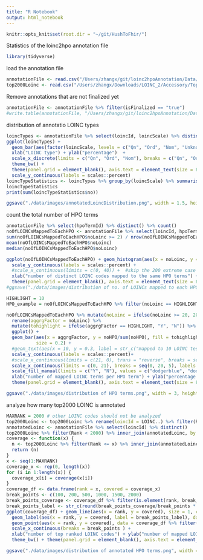 ```yaml
---
title: "R Notebook"
output: html_notebook
---
```



```r
knitr::opts_knit$set(root.dir = "~/git/HushToFhir/")
```

Statistics of the loinc2hpo annotation file

```r
library(tidyverse)
```

load the annotation file
```r
annotationFile <- read.csv("/Users/zhangx/git/loinc2hpoAnnotation/Data/TSVSingleFile/annotations.tsv", sep = "\t", stringsAsFactors = FALSE)
top2000Loinc <- read.csv("/Users/zhangx/Downloads/LOINC_2/Accessory/Top2000/LOINC_1.6_Top2000CommonLabResultsUS.csv", stringsAsFactors = FALSE)
```

Remove annotations that are not finalized yet
```r
annotationFile <- annotationFile %>% filter(isFinalized == "true")
#write.table(annotationFile, "/Users/zhangx/git/loinc2hpoAnnotation/Data/TSVSingleFile/annotations.tsv", sep = "\t", row.names = FALSE, quote = FALSE)
```


distribution of annotatio LOINC types

```r
loincTypes <- annotationFile %>% select(loincId, loincScale) %>% distinct()
ggplot(loincTypes) + 
  geom_bar(aes(factor(loincScale, levels = c("Qn", "Ord", "Nom", "Unknown")), ..count../sum(..count..), fill = loincScale)) +
  xlab("LOINC type") + ylab("percentage")  +
  scale_x_discrete(limits = c("Qn", "Ord", "Nom"), breaks = c("Qn", "Ord", "Nom"), labels = c("Qn", "Ord", "Nom")) + # do not show "Unknown"
  theme_bw() +
  theme(panel.grid = element_blank(), axis.text = element_text(size = 8), axis.title = element_text(size = 8), legend.position = "none") + 
  scale_y_continuous(labels = scales::percent)
loincTypeStatistics <- loincTypes %>% group_by(loincScale) %>% summarise(no = n()) %>% mutate(percentage = no/sum(no))
loincTypeStatistics
print(sum(loincTypeStatistics$no))
```
```r
ggsave("./data/images/annotatedLoincDistribution.png", width = 1.5, height = 1.5)
```

count the total number of HPO terms
```r
annotationFile %>% select(hpoTermId) %>% distinct() %>% count()
noOfLOINCsMappedToEachHPO <- annotationFile %>% select(loincId, hpoTermId) %>% distinct() %>% group_by(hpoTermId) %>% mutate(noLoinc = n()) %>% ungroup() %>% select(hpoTermId, noLoinc) %>% distinct() 
sum(noOfLOINCsMappedToEachHPO$noLoinc >= 2) / nrow(noOfLOINCsMappedToEachHPO)
mean(noOfLOINCsMappedToEachHPO$noLoinc)
median(noOfLOINCsMappedToEachHPO$noLoinc)

ggplot(noOfLOINCsMappedToEachHPO) + geom_histogram(aes(x = noLoinc, y = ..count.. / sum (..count..)), fill = "black", binwidth =1) + 
  scale_y_continuous(labels = scales::percent) +
  #scale_x_continuous(limits = c(0, 40)) +  #skip the 200 extreme case
  xlab("number of distinct LOINC codes mapped to the same HPO terms") + ylab("frequency") + theme_bw() +
  theme(panel.grid = element_blank(), axis.text = element_text(size = 8), axis.title = element_text(size = 8), panel.border = element_rect(size = 0.75)) + scale_x_reverse() + coord_flip()
#ggsave("./data/images/distribution of no. of LOINCs mapped to each HPO.png", width = 4, height = 2)

HIGHLIGHT = 10
HPO_example = noOfLOINCsMappedToEachHPO %>% filter(noLoinc == HIGHLIGHT) %>% select(hpoTermId) %>% unlist() %>% as.character() %>% str_c(collapse = "\n")

noOfLOINCsMappedToEachHPO %>% mutate(noLoinc = ifelse(noLoinc >= 20, 20, noLoinc)) %>% group_by(noLoinc) %>% summarise(noHPO = n()) %>% ungroup() %>%
  rename(aggrgFactor = noLoinc) %>% 
  mutate(tohighlight = ifelse(aggrgFactor == HIGHLIGHT, "Y", "N")) %>%
  ggplot() + 
  geom_bar(aes(x = aggrgFactor, y = noHPO/sum(noHPO), fill = tohighlight), stat = "identity",  
           size = 0.2) + 
  #geom_text(aes(x = 10, y = 0.3, label = str_c("mapped to 10 LOINC tests:", HPO_example, sep = "\n")), size = 2, color = "orange") +
  scale_y_continuous(labels = scales::percent)+
  #scale_x_continuous(limits = c(21, 0), trans = "reverse", breaks = seq(0, 20, 5), labels = c("0", "5", "10", "15", expression("">="20"))) +
  scale_x_continuous(limits = c(0, 21), breaks = seq(0, 20, 5), labels = c("0", "5", "10", "15", expression("">="20"))) +
  scale_fill_manual(limits = c("Y", "N"), values = c("dodgerblue", "dodgerblue")) +
  xlab("number of mapped LOINC terms per HPO term") + ylab("percentage of HPO terms") + theme_bw() +
  theme(panel.grid = element_blank(), axis.text = element_text(size = 8), axis.title = element_text(size = 8), panel.border = element_rect(size = 0.75), legend.position = "none")

ggsave("./data/images/distribution of HPO terms.png", width = 3, height = 1.6)

```

analyze how many top2000 LOINC is annotated
```r
MAXRANK = 2000 # other LOINC codes should not be analyzed
top2000Loinc <- top2000Loinc %>% rename(loincId = LOINC..) %>% filter(Rank <= MAXRANK)
annotatedLoinc <- annotationFile %>% select(loincId) %>% distinct()
top2000Loinc %>% filter(Rank < 2000) %>% inner_join(annotatedLoinc, by = "loincId") %>% count
coverage <- function(x) {
  n <- top2000Loinc %>% filter(Rank <= x) %>% inner_join(annotatedLoinc, by = "loincId") %>% count %>% unlist
  return (n)
}
x <- seq(1:MAXRANK)
coverage_x <- rep(0, length(x))
for (i in 1:length(x)) {
  coverage_x[i] = coverage(x[i])
}
coverage_df <- data.frame(rank = x, covered = coverage_x)
break_points <- c(100, 200, 500, 1000, 1500, 2000)
break_points_coverage <- coverage_df %>% filter(is.element(rank, break_points)) %>% select(covered) %>% unlist 
break_points_label <- str_c(round(break_points_coverage/break_points * 100, 1), "%")
ggplot(coverage_df) + geom_line(aes(x = rank, y = covered), size = 1, color = "blue") + 
  geom_label(aes(x = rank, y = covered, label = break_points_label), data = coverage_df %>% filter(is.element(rank, break_points)),nudge_x = -50, nudge_y = 20) + 
  geom_point(aes(x = rank, y = covered), data = coverage_df %>% filter(is.element(rank, break_points)), shape = 21, size = 2, color = "black", fill = "red") + 
  scale_x_continuous(breaks = break_points ) +
  xlab("number of top ranked LOINC codes") + ylab("number of mapped LOINC codes") + 
  theme_bw() + theme(panel.grid = element_blank(), axis.text = element_text(size = 8), axis.title = element_text(size = 8), panel.border = element_rect(size = 0.75))

ggsave("./data/images/distribution of annotated HPO terms.png", width = 5, height = 2.5)
```

